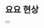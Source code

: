 # 요요 현상


<div className="lg:flex">
  <div className="lg:mr-2 lg:w-1/3 w-full">
    <Button
      title="Introduction"
      description="Introduction"
      query="/Diet/84kg/YoYo_Phenomenon"
    ></Button>
  </div>
  <div className="lg:ml-2 lg:mr-2 lg:w-1/3 w-full"></div>
  <div className="lg:ml-2 lg:w-1/3 w-full"></div>
</div>
